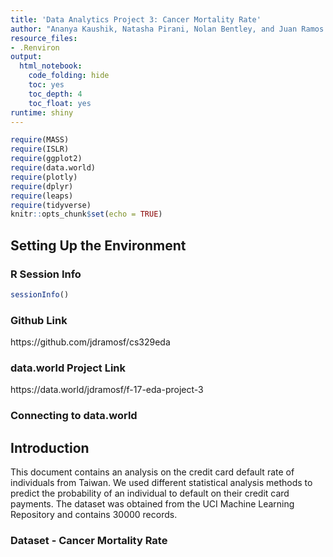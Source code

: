 ```yaml
---
title: 'Data Analytics Project 3: Cancer Mortality Rate'
author: "Ananya Kaushik, Natasha Pirani, Nolan Bentley, and Juan Ramos Fuentes"
resource_files:
- .Renviron
output:
  html_notebook:
    code_folding: hide
    toc: yes
    toc_depth: 4
    toc_float: yes
runtime: shiny
---
```


```r
require(MASS)
require(ISLR)
require(ggplot2)
require(data.world)
require(plotly)
require(dplyr)
require(leaps)
require(tidyverse)
knitr::opts_chunk$set(echo = TRUE)
```

## **Setting Up the Environment**  
### **R Session Info**
```r
sessionInfo()
```

### **Github Link**
https://github.com/jdramosf/cs329eda

### **data.world Project Link**
https://data.world/jdramosf/f-17-eda-project-3

### **Connecting to data.world**


## **Introduction** 
This document contains an analysis on the credit card default rate of individuals from Taiwan. We used different statistical analysis methods to predict the probability of an individual to default on their credit card payments. The dataset was obtained from the UCI Machine Learning Repository and contains 30000 records. 

### **Dataset -  Cancer Mortality Rate**